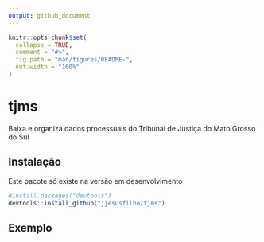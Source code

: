 ```yaml
---
output: github_document
---
```


<!-- README.md is generated from README.Rmd. Please edit that file -->

```r
knitr::opts_chunk$set(
  collapse = TRUE,
  comment = "#>",
  fig.path = "man/figures/README-",
  out.width = "100%"
)
```

# tjms

<!-- badges: start -->
<!-- badges: end -->

Baixa e organiza dados processuais do Tribunal de Justiça do Mato Grosso do Sul

## Instalação

Este pacote só existe na versão em desenvolvimento

``` r
#install.packages("devtools")
devtools::install_github("jjesusfilho/tjms")
```
## Exemplo
